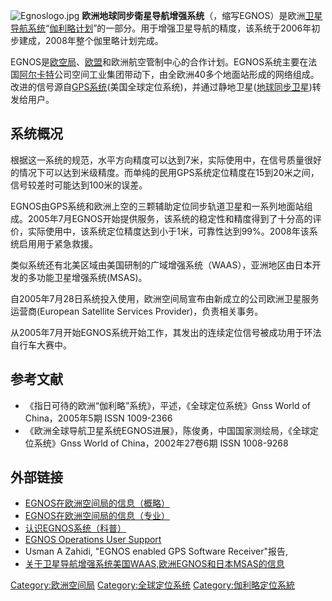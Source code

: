 {{No footnotes|time=2019-05-25}}
{{noteTA
|G1=Astronomy
}}
[[File:Egnoslogo.jpg|right]]
'''欧洲地球同步衛星导航增强系统'''（{{lang-en|European Geostationary Navigation Overlay Service}}，缩写EGNOS）是欧洲[[卫星导航系统|卫星导航系统]]“[[伽利略定位系统|伽利略计划]]”的一部分。用于增强卫星导航的精度，该系统于2006年初步建成，2008年整个伽里略计划完成。

EGNOS是[[欧洲空间局|欧空局]]、[[欧盟|欧盟]]和欧洲航空管制中心的合作计划。EGNOS系统主要在法国[[阿尔卡特|阿尔卡特]]公司空间工业集团带动下，由全欧洲40多个地面站形成的网络组成。改进的信号源自[[全球定位系统|GPS系统]](美国全球定位系统)，并通过静地卫星([[地球同步卫星|地球同步卫星]])转发给用户。

==系统概况==
根据这一系统的规范，水平方向精度可以达到7米，实际使用中，在信号质量很好的情况下可以达到米级精度。而单纯的民用GPS系统定位精度在15到20米之间，信号较差时可能达到100米的误差。

EGNOS由GPS系统和欧洲上空的三颗辅助定位同步轨道卫星和一系列地面站组成。2005年7月EGNOS开始提供服务，该系统的稳定性和精度得到了十分高的评价，实际使用中，该系统定位精度达到小于1米，可靠性达到99%。2008年该系统启用用于紧急救援。

类似系统还有北美区域由美国研制的广域增强系统（WAAS），亚洲地区由日本开发的多功能卫星增强系统(MSAS)。

自2005年7月28日系统投入使用，欧洲空间局宣布由新成立的公司欧洲卫星服务运营商(European Satellite Services Provider)，负责相关事务。

从2005年7月开始EGNOS系统开始工作，其发出的连续定位信号被成功用于环法自行车大赛中。 

==参考文献==
*《指日可待的欧洲“伽利略”系统》，平述，《全球定位系统》Gnss World of China，2005年5期 ISSN 1009-2366
*《欧洲全球导航卫星系统EGNOS进展》，陈俊勇，中国国家测绘局，《全球定位系统》Gnss World of China，2002年27卷6期 ISSN 1008-9268

==外部链接==
* [http://www.esa.int/esaNA/egnos.html EGNOS在欧洲空间局的信息（概略）] {{Wayback|url=http://www.esa.int/esaNA/egnos.html |date=20121126074644 }}
* [http://www.egnos-pro.esa.int/index.html EGNOS在欧洲空间局的信息（专业）] {{Wayback|url=http://www.egnos-pro.esa.int/index.html |date=20200809023358 }}
* [http://www.egnos-pro.esa.int/education/index.html 认识EGNOS系统（科普）] {{Wayback|url=http://www.egnos-pro.esa.int/education/index.html |date=20200719041651 }}
* [https://web.archive.org/web/20070717211304/http://www.asqf-gnss.com/ EGNOS Operations User Support]
* Usman A Zahidi, "EGNOS enabled GPS Software Receiver"报告, [https://web.archive.org/web/20070710010159/http://kom.aau.dk/~usman/EGNOSSoftwareReceiver.pdf ]
*[http://www.environmental-studies.de/Precision_Farming/EGNOS_WAAS__E/3E.html 关于卫星导航增强系统美国WAAS,欧洲EGNOS和日本MSAS的信息] {{Wayback|url=http://www.environmental-studies.de/Precision_Farming/EGNOS_WAAS__E/3E.html |date=20210211000151 }}

{{卫星导航系统}}
{{DEFAULTSORT:ENGOS}}
[[Category:欧洲空间局|Category:欧洲空间局]]
[[Category:全球定位系统|Category:全球定位系统]]
[[Category:伽利略定位系統|Category:伽利略定位系統]]